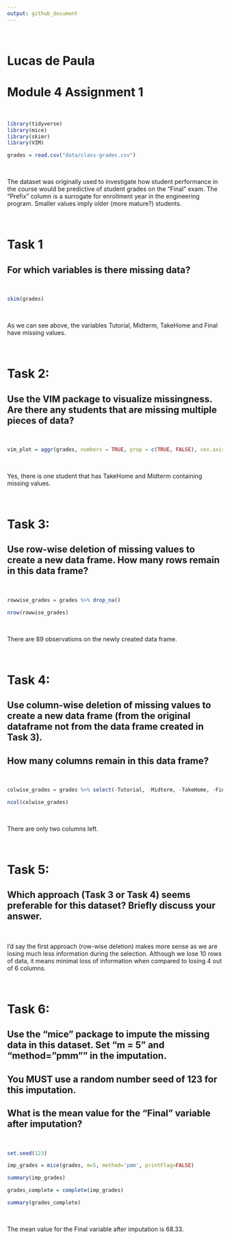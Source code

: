 ```yaml
---
output: github_document
---
```


&nbsp;

# Lucas de Paula
# Module 4 Assignment 1

&nbsp;

```r

library(tidyverse)
library(mice)
library(skimr)
library(VIM)
```

```r

grades = read.csv("data/class-grades.csv")

```

&nbsp;

The dataset was originally used to investigate how student performance in the course would be predictive of student grades on the “Final” exam. 
The “Prefix” column is a surrogate for enrollment year in the engineering program.  Smaller values imply older (more mature?) students.

&nbsp;

# Task 1
## For which variables is there missing data?

&nbsp;

```r

skim(grades)

```

&nbsp;

As we can see above, the variables Tutorial, Midterm, TakeHome and Final have missing values.

&nbsp;

# Task 2: 
## Use the VIM package to visualize missingness. Are there any students that are missing multiple pieces of data?

&nbsp;

```r

vim_plot = aggr(grades, numbers = TRUE, prop = c(TRUE, FALSE), cex.axis=.7)

```

&nbsp;

Yes, there is one student that has TakeHome and Midterm containing missing values.

&nbsp;

# Task 3: 
## Use row-wise deletion of missing values to create a new data frame. How many rows remain in this data frame?

&nbsp;

```r

rowwise_grades = grades %>% drop_na() 

nrow(rowwise_grades)

```

&nbsp;

There are 89 observations on the newly created data frame.

&nbsp;

# Task 4: 
## Use column-wise deletion of missing values to create a new data frame (from the original dataframe not from the data frame created in Task 3). 
## How many columns remain in this data frame?

&nbsp;

```r

colwise_grades = grades %>% select(-Tutorial, -Midterm, -TakeHome, -Final)

ncol(colwise_grades)


```

&nbsp;

There are only two columns left.

&nbsp;

# Task 5: 
## Which approach (Task 3 or Task 4) seems preferable for this dataset? Briefly discuss your answer.

&nbsp;

I'd say the first approach (row-wise deletion) makes more sense as we are losing much less information during the selection.
Although we lose 10 rows of data, it means minimal loss of information when compared to losing 4 out of 6 columns.

&nbsp;

# Task 6:
## Use the “mice” package to impute the missing data in this dataset. Set “m = 5” and “method=”pmm"" in the imputation. 
## You MUST use a random number seed of 123 for this imputation. 
## What is the mean value for the “Final” variable after imputation?

&nbsp;

```r

set.seed(123) 

imp_grades = mice(grades, m=5, method='pmm', printFlag=FALSE)

summary(imp_grades)

grades_complete = complete(imp_grades) 

summary(grades_complete)

```

&nbsp;

The mean value for the Final variable after imputation is 68.33.

&nbsp;


